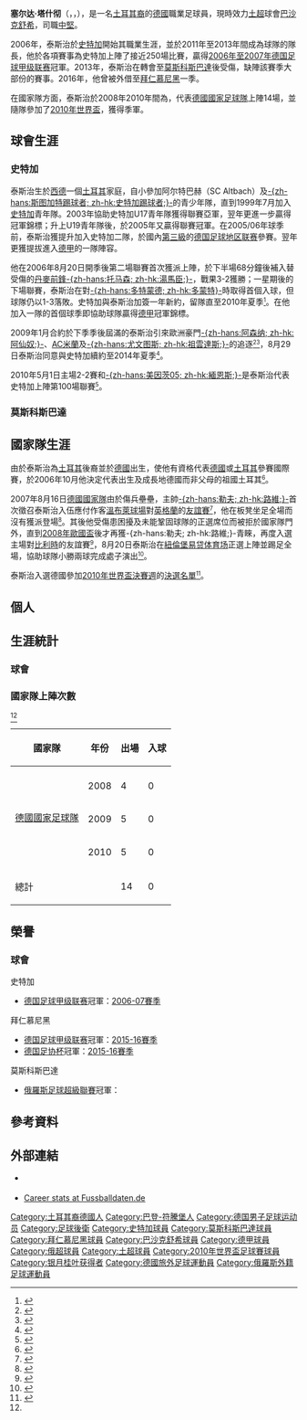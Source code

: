 {{noteta|G1=德甲|G2=football|G3=uefa|G4=俄超
|T=zh-hans:塞尔达·塔什彻;zh-hk:薛達·泰斯治;zh-tw:塞爾達·塔斯齊;
|1=zh-hans:塞尔达·塔什彻;zh-hk:薛達·泰斯治;zh-tw:塞爾達·塔斯齊;
|2=zh-hans:塔什彻;zh-hk:泰斯治;zh-tw:塔斯齊;
}}
{{Infobox Football biography 2
| name                = 薛達·泰斯治<br/>Serdar Tasci
| image               = Gol 8578.jpg
| image_size          = 
| caption             = 
| fullname            = Serdar Tasci<ref name="FIFA World Cup South Africa 2010: List of Players">{{Cite news| title = FIFA World Cup South Africa 2010: List of Players| url = http://www.fifadata.com/document/fwc/2010/PDF_BackUp_2010_06_13/FWC_2010_SquadLists.pdf| publisher = FIFA| format = PDF| page = 11| date = 2010-06-12| accessdate = 2013-12-08| language = en| archive-date = 2019-01-10| archive-url = https://web.archive.org/web/20190110055019/https://www.fifa.com/mm/document/tournament/competition/01/22/85/78/fwc_2010_squadlists.pdf| dead-url = no}}</ref>
| birth_date          = {{birth date and age|1987|4|24|df=y}}<ref name="SW">{{cite web|title=Soccerway profile|url=http://int.soccerway.com/players/serdar-tasci/1945/|publisher=Soccerway|accessdate=2015-03-27|language=en|archive-date=2018-08-03|archive-url=https://web.archive.org/web/20180803172037/https://int.soccerway.com/players/serdar-tasci/1945/}}</ref>
| birth_place         = {{BRD}}[[埃斯林根|埃斯林根]]<ref name="SW"/>
| height              = {{convert|1.86|m|ftin|0|abbr=on}}<ref name="SW"/>
| position            = [[中堅|中堅]]<ref name="SW"/>
| currentclub         = [[伊斯坦堡巴沙克舒希足球會|巴沙克舒希]]
| clubnumber          = 35
| youthyears1         = 1993–1997
| youthclubs1         = 阿爾特巴赫（SC Altbach）
| youthyears2         = 1997–1999
| youthclubs2         = [[斯圖加特踢球者足球俱樂部|斯圖加特踢球者]]
| youthyears3         = 1999–2005
| youthclubs3         = [[斯图加特足球俱乐部|史特加]]
| years1              = 2005–2006
| clubs1              = [[斯图加特足球俱乐部|史特加]]二隊
| caps1               = 30
| goals1              = 3
| years2              = 2006–2013
| clubs2              = [[斯图加特足球俱乐部|史特加]]
| caps2               = 181
| goals2              = 9
| years3              = 2013–2018
| clubs3              = [[莫斯科斯巴达克足球俱乐部|莫斯科斯巴達]]
| caps3               = 74
| goals3              = 2
| years4              = 2016
| clubs4              = → [[拜仁慕尼黑足球會|拜仁慕尼黑]]（外借）
| caps4               = 3
| goals4              = 0
| years5              = 2019–
| clubs5              = [[伊斯坦堡巴沙克舒希足球會|巴沙克舒希]]
| caps5               = 0
| goals5              = 0
| nationalyears1      = 2006
| nationalteam1       = [[德國19歲以下國家足球隊|德國U19]]
| nationalcaps1       = 3
| nationalgoals1      = 0
| nationalyears2      = 2007
| nationalteam2       = [[德國20歲以下國家足球隊|德國 U20]]
| nationalcaps2       = 1
| nationalgoals2      = 0
| nationalyears3      = 2007
| nationalteam3       = [[德國21歲以下國家足球隊|德國 U21]]
| nationalcaps3       = 1
| nationalgoals3      = 0
| nationalyears4      = 2008–2010
| nationalteam4       = [[德國國家足球隊|德國]]
| nationalcaps4       = 14
| nationalgoals4      = 0
| club-update         = 2019-01-05
}}
'''塞尔达·塔什彻'''（{{lang-tr|'''Serdar Taşçı'''}}，{{IPA-en|səˈdaː ˈtæʃtʃi}}，{{bd|1987年|4月24日|catidx=Tasci, Serdar}}），是一名[[土耳其|土耳其裔]]的[[德國|德國]]職業足球員，現時效力[[土超|土超]]球會[[伊斯坦堡巴沙克舒希足球會|巴沙克舒希]]，司職[[中堅|中堅]]。

2006年，泰斯治於[[斯图加特足球俱乐部|史特加]]開始其職業生涯，並於2011年至2013年間成為球隊的隊長，他於各項賽事為史特加上陣了接近250場比賽，贏得[[2006年至2007年德国足球甲级联赛|2006年至2007年德国足球甲级联赛]]冠軍。2013年，泰斯治在轉會至[[莫斯科斯巴达克足球俱乐部|莫斯科斯巴達]]後受傷，缺陣該賽季大部份的賽事。2016年，他曾被外借至[[拜仁慕尼黑足球會|拜仁慕尼黑]]一季。

在國家隊方面，泰斯治於2008年2010年間為，代表[[德國國家足球隊|德國國家足球隊]]上陣14場，並隨隊參加了[[2010年世界盃|2010年世界盃]]，獲得季軍。

== 球會生涯 ==
=== 史特加 ===
泰斯治生於[[西德|西德]]一個[[土耳其|土耳其]]家庭，自小參加阿尔特巴赫（SC Altbach）及[[斯圖加特踢球者足球俱樂部|-{zh-hans:斯图加特踢球者; zh-hk:史特加踢球者;}-]]的青少年隊，直到1999年7月加入[[斯图加特足球俱乐部|史特加]]青年隊。2003年協助史特加U17青年隊獲得聯賽亞軍，翌年更進一步贏得冠軍錦標；升上U19青年隊後，於2005年又贏得聯賽冠軍。在2005/06年球季前，泰斯治獲提升加入史特加二隊，於國內[[德國足球聯賽系統|第三級]]的[[德国足球地区联赛|德国足球地区联赛]]參賽。翌年更獲提拔進入[[德甲|德甲]]的一隊陣容。

他在2006年8月20日開季後第二場聯賽首次獲派上陣，於下半場68分鐘後補入替受傷的[[丹麥|丹麥]][[前鋒_(足球)|前鋒]][[容·达尔·托马森|-{zh-hans:托马森; zh-hk:湯馬臣;}-]]，戰果3-2獲勝；一星期後的下場聯賽，泰斯治在對[[多特蒙德足球俱樂部|-{zh-hans:多特蒙德; zh-hk:多蒙特}-]]時取得首個入球，但球隊仍以1-3落敗。史特加與泰斯治加簽一年新約，留隊直至2010年夏季<small><ref>{{cite news |language=en |url=http://www.skysports.com/story/0,19528,11889_2394232,00.html |title=Tasci signs new VfB deal |publisher=Sky Sports |date=2006-10-31 |accessdate=2010-06-15}}</ref></small>。在他加入一隊的首個球季即協助球隊贏得[[德甲|德甲]]冠軍錦標。

2009年1月合約於下季季後屆滿的泰斯治引來歐洲豪門[[阿森纳足球俱乐部|-{zh-hans:阿森纳; zh-hk:阿仙奴;}-]]、[[AC米蘭|AC米蘭]]及[[尤文圖斯足球俱樂部|-{zh-hans:尤文图斯; zh-hk:祖雲達斯;}-]]的追逐<small><ref>{{cite news |language=en |url=http://www.skysports.com/story/0,19528,11670_4827052,00.html |title=German starlet set for talks |publisher=Sky Sports |date=2009-01-21 |accessdate=2010-06-15 |archive-date=2016-03-10 |archive-url=https://web.archive.org/web/20160310083352/http://www.skysports.com/story/0,19528,11670_4827052,00.html }}</ref><ref>{{cite news |language=en |url=http://www.skysports.com/story/0,19528,11854_5375483,00.html |title=Tasci content at Stuttgart |publisher=Sky Sports |date=2009-06-11 |accessdate=2010-06-15 |archive-date=2016-03-08 |archive-url=https://web.archive.org/web/20160308041642/http://www.skysports.com/story/0,19528,11854_5375483,00.html }}</ref></small>，8月29日泰斯治同意與史特加續約至2014年夏季<small><ref>{{cite web |language=en |url=http://vfb.de/en/aktuell/news/2009/32853.php |title=Serdar Tascı extends until 2014 |publisher = [[斯图加特足球俱乐部|''vfb.de'']] | date = 29 August 2009 | accessdate = 29 August 2009}}</ref></small>。

2010年5月1日主場2-2賽和[[美因茨05足球俱乐部|-{zh-hans:美因茨05; zh-hk:緬恩斯;}-]]是泰斯治代表史特加上陣第100場聯賽<small><ref>{{cite news |language=en |url=http://www.vfb.de/en/aktuell/news/2009/36395.php |title=Serdar's 100th match |publisher=[[斯图加特足球俱乐部|''vfb.de'']] |date=2010-05-01 |accessdate=2010-06-15 }}{{dead link|date=2017年12月 |bot=InternetArchiveBot |fix-attempted=yes }}</ref></small>。

=== 莫斯科斯巴達 ===

== 國家隊生涯 ==
由於泰斯治為[[土耳其|土耳其]]後裔並於[[德國|德國]]出生，使他有資格代表[[德國國家足球隊|德國]]或[[土耳其國家足球隊|土耳其]]參賽國際賽，於2006年10月他決定代表出生及成長地德國而非父母的祖國土耳其<small><ref>{{cite news |language=en |url=http://www.skysports.com/story/0,19528,11889_2391884,00.html |title=Tasci opts for Germany |publisher=Sky Sports |date=2006-10-10 |accessdate=2010-06-15 |archive-date=2016-03-10 |archive-url=https://web.archive.org/web/20160310092846/http://www.skysports.com/story/0,19528,11889_2391884,00.html }}</ref></small>。

2007年8月16日[[德國國家足球隊|德國國家隊]]由於傷兵壘壘，主帥[[约阿希姆·勒夫|-{zh-hans:勒夫; zh-hk:路維;}-]]首次徵召泰斯治入伍應付作客[[溫布萊球場|溫布萊球場]]對[[英格蘭足球代表隊|英格蘭]]的[[友誼賽|友誼賽]]<small><ref>{{cite news |language=en |url=http://www.skysports.com/story/0,19528,11095_2665346,00.html |title=Ballack misses England match |publisher=Sky Sports |date=2007-08-16 |accessdate=2010-06-15 |archive-date=2016-03-10 |archive-url=https://web.archive.org/web/20160310080043/http://www.skysports.com/story/0,19528,11095_2665346,00.html }}</ref></small>，他在板凳坐足全場而沒有獲派登場<small><ref>{{cite news |language=en |url=http://news.bbc.co.uk/sport2/hi/football/internationals/6954720.stm |title=England 1-2 Germany |publisher=[[BBC|BBC]] Sport |date=2007-08-22 |accessdate=2010-06-15 |archive-date=2011-06-19 |archive-url=https://web.archive.org/web/20110619075638/http://news.bbc.co.uk/sport2/hi/football/internationals/6954720.stm |dead-url=no }}</ref></small>。其後他受傷患困擾及未能鞏固球隊的正選席位而被拒於國家隊門外，直到[[2008年欧洲足球锦标赛|2008年歐國盃]]後才再獲-{zh-hans:勒夫; zh-hk:路維;}-青睞，再度入選主場對[[比利時國家足球隊|比利時]]的友誼賽<small><ref>{{cite news |language=zh-hans |url=http://www.dfo.cn/dfo/show.asp?id=8173 |title=勒夫重召小将塔什彻 希尔德布兰仍落选 |publisher=德国足球在线 |date=2008-08-13 |accessdate=2010-06-15 |deadurl=yes |archiveurl=https://web.archive.org/web/20080913193812/http://www.dfo.cn/dfo/show.asp?id=8173 |archivedate=2008-09-13 }}</ref></small>，8月20日泰斯治在[[紐倫堡|紐倫堡]][[法兰克人体育场|易贷体育场]]正選上陣並踢足全場，協助球隊小勝兩球完成處子演出<small><ref>{{cite news |language=zh-hans |url=http://www.dfo.cn/dfo/show.asp?id=8211 |title=马林替补爆发 热身小胜比利时 |publisher=德国足球在线 |date=2008-08-21 |accessdate=2010-06-15 |deadurl=yes |archiveurl=https://web.archive.org/web/20080911203549/http://www.dfo.cn/dfo/show.asp?id=8211 |archivedate=2008-09-11 }}</ref></small>。

泰斯治入選德國參加[[2010年世界盃足球賽|2010年世界盃決賽週]]的[[2010年世界杯足球賽參賽名單_(D組)|決選名單]]<small><ref>{{cite news |language=zh-hans |url=http://www.dfo.cn/dfo/show.asp?id=10418 |title=不出意外贝克落选 传奇13号重新姓穆勒 |publisher=德国足球在线 |date=2010-06-02 |accessdate=2010-06-15 |deadurl=yes |archiveurl=https://archive.is/20120913031302/http://www.dfo.cn/dfo/show.asp?id=10418 |archivedate=2012-09-13 }}</ref></small>。

== 個人 ==


== 生涯統計 ==
=== 球會 ===
{{Asof|2017|05|04}}


=== 國家隊上陣次數 ===
{{Asof|2013|08|19}}<ref name="SW"/>

{| class="wikitable" style="text-align:center"
|-
!國家隊!!年份!!出場!!入球
|-
|rowspan="4"|[[德國國家足球隊|德國國家足球隊]]
|-
|2008||4||0
|-
|2009||5||0
|-
|2010||5||0
|-
!colspan=2 |總計||14||0
|}

== 榮譽 ==
=== 球會 ===
;{{flagicon|GER}} 史特加
* [[德国足球甲级联赛|德国足球甲级联赛]]冠軍：[[2006年至2007年德国足球甲级联赛|2006-07賽季]]

;{{flagicon|GER}} 拜仁慕尼黑
* [[德国足球甲级联赛|德国足球甲级联赛]]冠軍：[[2015年至2016年德国足球甲级联赛|2015-16賽季]]
* [[德国足协杯|德国足协杯]]冠軍：[[2015年至2016年德国足协杯|2015-16賽季]]

;{{flagicon|RUS}} 莫斯科斯巴達
* [[俄羅斯足球超級聯賽|俄羅斯足球超級聯賽]]冠軍：{{link-en|2016年至2017年俄羅斯足球超級聯賽|2016–17 Russian Premier League|2016-17賽季}}

== 參考資料 ==
{{reflist|2}}

== 外部連結 ==
{{Commonscat|Serdar Tasci}}
* {{official|http://www.serdar-tasci.de/}} {{de icon}}
* [http://fussballdaten.de/spieler/tasciserdar/ Career stats at Fussballdaten.de] {{Wayback|url=http://fussballdaten.de/spieler/tasciserdar/ |date=20160513123811 }} {{de icon}}
{{Germany Squad 2010 World Cup}}
{{DEFAULTSORT:Tasci, Serdar}}
[[Category:土耳其裔德國人|Category:土耳其裔德國人]]
[[Category:巴登-符騰堡人|Category:巴登-符騰堡人]]
[[Category:德国男子足球运动员|Category:德国男子足球运动员]]
[[Category:足球後衛|Category:足球後衛]]
[[Category:史特加球員|Category:史特加球員]]
[[Category:莫斯科斯巴達球員|Category:莫斯科斯巴達球員]]
[[Category:拜仁慕尼黑球員|Category:拜仁慕尼黑球員]]
[[Category:巴沙克舒希球員|Category:巴沙克舒希球員]]
[[Category:德甲球員|Category:德甲球員]]
[[Category:俄超球員|Category:俄超球員]]
[[Category:土超球員|Category:土超球員]]
[[Category:2010年世界盃足球賽球員|Category:2010年世界盃足球賽球員]]
[[Category:银月桂叶获得者|Category:银月桂叶获得者]]
[[Category:德國旅外足球運動員|Category:德國旅外足球運動員]]
[[Category:俄羅斯外籍足球運動員|Category:俄羅斯外籍足球運動員]]